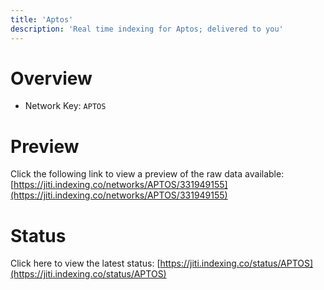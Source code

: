 ```yaml
---
title: 'Aptos'
description: 'Real time indexing for Aptos; delivered to you'
---
```


# Overview
- Network Key: `APTOS`

# Preview
Click the following link to view a preview of the raw data available: [https://jiti.indexing.co/networks/APTOS/331949155](https://jiti.indexing.co/networks/APTOS/331949155)

# Status
Click here to view the latest status: [https://jiti.indexing.co/status/APTOS](https://jiti.indexing.co/status/APTOS)
